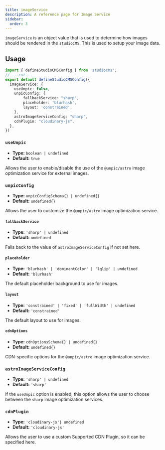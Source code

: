 ```yaml
---
title: imageService
description: A reference page for Image Service
sidebar:
  order: 3
---
```


`imageService` is an object value that is used to determine how images should be rendered in the `studioCMS`. This is used to setup your image data.

## Usage

```ts twoslash {2-11} title="studiocms.config.mjs"
import { defineStudioCMSConfig } from 'studiocms';
// ---cut---
export default defineStudioCMSConfig({
  imageService: {
    useUnpic: false,
    unpicConfig: {
        fallbackService: "sharp",
        placeholder: 'blurhash',
        layout: 'constrained',
    },
    astroImageServiceConfig: "sharp",
    cdnPlugin: "cloudinary-js",
  },
})
```

### `useUnpic`

- **Type:** `boolean | undefined`
- **Default:** `true`

Allows the user to enable/disable the use of the `@unpic/astro` image optimization service for external images.

### `unpicConfig`

- **Type:** `unpicConfigSchema{} | undefined{}`
- **Default:** `undefined{}`

Allows the user to customize the `@unpic/astro` image optimization service.

#### `fallbackService`

- **Type:** `'sharp' | undefined`
- **Default:** `undefined`

Falls back to the value of `astroImageServiceConfig` if not set here.

#### `placeholder`

- **Type:** `'blurhash' | 'dominantColor' | 'lqlip' | undefined`
- **Default:** `'blurhash'`

The default placeholder background to use for images.

#### `layout`

- **Type:** `'constrained' | 'fixed' | 'fullWidth' | undefined`
- **Default:** `'constrained'`

The default layout to use for images. 

#### `cdnOptions`

- **Type:** `cdnOptionsSchema{} | undefined{}`
- **Default:** `undefined{}`

CDN-specific options for the `@unpic/astro` image optimization service.

### `astroImageServiceConfig`

- **Type:** `'sharp' | undefined`
- **Default:** `'sharp'`

If the `useUnpic` option is enabled, this option allows the user to choose between the `sharp` image optimization services.

### `cdnPlugin`

- **Type:** `'cloudinary-js'| undefined`
- **Default:** `'cloudinary-js'`

Allows the user to use a custom Supported CDN Plugin, so it can be specified here.

